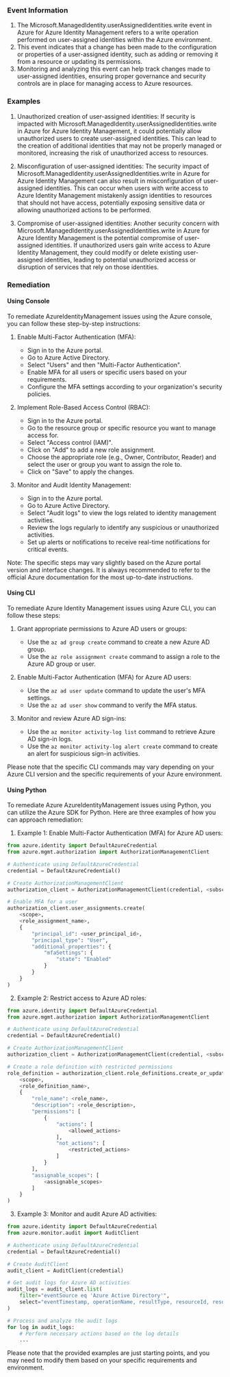 
### Event Information

1. The Microsoft.ManagedIdentity.userAssignedIdentities.write event in Azure for Azure Identity Management refers to a write operation performed on user-assigned identities within the Azure environment.
2. This event indicates that a change has been made to the configuration or properties of a user-assigned identity, such as adding or removing it from a resource or updating its permissions.
3. Monitoring and analyzing this event can help track changes made to user-assigned identities, ensuring proper governance and security controls are in place for managing access to Azure resources.


### Examples

1. Unauthorized creation of user-assigned identities: If security is impacted with Microsoft.ManagedIdentity.userAssignedIdentities.write in Azure for Azure Identity Management, it could potentially allow unauthorized users to create user-assigned identities. This can lead to the creation of additional identities that may not be properly managed or monitored, increasing the risk of unauthorized access to resources.

2. Misconfiguration of user-assigned identities: The security impact of Microsoft.ManagedIdentity.userAssignedIdentities.write in Azure for Azure Identity Management can also result in misconfiguration of user-assigned identities. This can occur when users with write access to Azure Identity Management mistakenly assign identities to resources that should not have access, potentially exposing sensitive data or allowing unauthorized actions to be performed.

3. Compromise of user-assigned identities: Another security concern with Microsoft.ManagedIdentity.userAssignedIdentities.write in Azure for Azure Identity Management is the potential compromise of user-assigned identities. If unauthorized users gain write access to Azure Identity Management, they could modify or delete existing user-assigned identities, leading to potential unauthorized access or disruption of services that rely on those identities.

### Remediation

#### Using Console

To remediate AzureIdentityManagement issues using the Azure console, you can follow these step-by-step instructions:

1. Enable Multi-Factor Authentication (MFA):
   - Sign in to the Azure portal.
   - Go to Azure Active Directory.
   - Select "Users" and then "Multi-Factor Authentication".
   - Enable MFA for all users or specific users based on your requirements.
   - Configure the MFA settings according to your organization's security policies.

2. Implement Role-Based Access Control (RBAC):
   - Sign in to the Azure portal.
   - Go to the resource group or specific resource you want to manage access for.
   - Select "Access control (IAM)".
   - Click on "Add" to add a new role assignment.
   - Choose the appropriate role (e.g., Owner, Contributor, Reader) and select the user or group you want to assign the role to.
   - Click on "Save" to apply the changes.

3. Monitor and Audit Identity Management:
   - Sign in to the Azure portal.
   - Go to Azure Active Directory.
   - Select "Audit logs" to view the logs related to identity management activities.
   - Review the logs regularly to identify any suspicious or unauthorized activities.
   - Set up alerts or notifications to receive real-time notifications for critical events.

Note: The specific steps may vary slightly based on the Azure portal version and interface changes. It is always recommended to refer to the official Azure documentation for the most up-to-date instructions.

#### Using CLI

To remediate Azure Identity Management issues using Azure CLI, you can follow these steps:

1. Grant appropriate permissions to Azure AD users or groups:
   - Use the `az ad group create` command to create a new Azure AD group.
   - Use the `az role assignment create` command to assign a role to the Azure AD group or user.

2. Enable Multi-Factor Authentication (MFA) for Azure AD users:
   - Use the `az ad user update` command to update the user's MFA settings.
   - Use the `az ad user show` command to verify the MFA status.

3. Monitor and review Azure AD sign-ins:
   - Use the `az monitor activity-log list` command to retrieve Azure AD sign-in logs.
   - Use the `az monitor activity-log alert create` command to create an alert for suspicious sign-in activities.

Please note that the specific CLI commands may vary depending on your Azure CLI version and the specific requirements of your Azure environment.

#### Using Python

To remediate Azure AzureIdentityManagement issues using Python, you can utilize the Azure SDK for Python. Here are three examples of how you can approach remediation:

1. Example 1: Enable Multi-Factor Authentication (MFA) for Azure AD users:
```python
from azure.identity import DefaultAzureCredential
from azure.mgmt.authorization import AuthorizationManagementClient

# Authenticate using DefaultAzureCredential
credential = DefaultAzureCredential()

# Create AuthorizationManagementClient
authorization_client = AuthorizationManagementClient(credential, <subscription_id>)

# Enable MFA for a user
authorization_client.user_assignments.create(
    <scope>,
    <role_assignment_name>,
    {
        "principal_id": <user_principal_id>,
        "principal_type": "User",
        "additional_properties": {
            "mfaSettings": {
                "state": "Enabled"
            }
        }
    }
)
```

2. Example 2: Restrict access to Azure AD roles:
```python
from azure.identity import DefaultAzureCredential
from azure.mgmt.authorization import AuthorizationManagementClient

# Authenticate using DefaultAzureCredential
credential = DefaultAzureCredential()

# Create AuthorizationManagementClient
authorization_client = AuthorizationManagementClient(credential, <subscription_id>)

# Create a role definition with restricted permissions
role_definition = authorization_client.role_definitions.create_or_update(
    <scope>,
    <role_definition_name>,
    {
        "role_name": <role_name>,
        "description": <role_description>,
        "permissions": [
            {
                "actions": [
                    <allowed_actions>
                ],
                "not_actions": [
                    <restricted_actions>
                ]
            }
        ],
        "assignable_scopes": [
            <assignable_scopes>
        ]
    }
)
```

3. Example 3: Monitor and audit Azure AD activities:
```python
from azure.identity import DefaultAzureCredential
from azure.monitor.audit import AuditClient

# Authenticate using DefaultAzureCredential
credential = DefaultAzureCredential()

# Create AuditClient
audit_client = AuditClient(credential)

# Get audit logs for Azure AD activities
audit_logs = audit_client.list(
    filter="eventSource eq 'Azure Active Directory'",
    select="eventTimestamp, operationName, resultType, resourceId, resourceType"
)

# Process and analyze the audit logs
for log in audit_logs:
    # Perform necessary actions based on the log details
    ...
```

Please note that the provided examples are just starting points, and you may need to modify them based on your specific requirements and environment.

